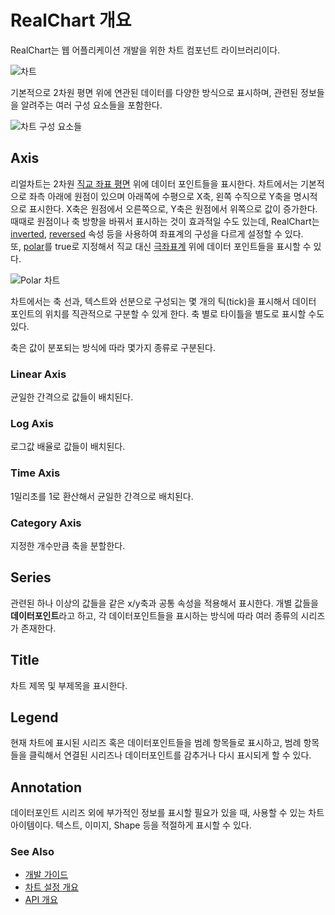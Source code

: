# RealChart 개요

RealChart는 웹 어플리케이션 개발을 위한 차트 컴포넌트 라이브러리이다.

![차트](/images/docs/realchart.png)

기본적으로 2차원 평면 위에 연관된 데이터를 다양한 방식으로 표시하며,
관련된 정보들을 알려주는 여러 구성 요소들을 포함한다.

![차트 구성 요소들](/images/docs/realchart-parts.png)

## Axis

리얼차트는 2차원 [직교 좌표 평면](https://ko.wikipedia.org/wiki/%EB%8D%B0%EC%B9%B4%EB%A5%B4%ED%8A%B8_%EC%A2%8C%ED%91%9C%EA%B3%84) 위에 데이터 포인트들을 표시한다.
차트에서는 기본적으로 좌측 아래에 원점이 있으며 아래쪽에 수평으로 X축, 왼쪽 수직으로 Y축을 명시적으로 표시한다.
X축은 원점에서 오른쪽으로, Y축은 원점에서 위쪽으로 값이 증가한다.\
때때로 원점이나 축 방향을 바꿔서 표시하는 것이 효과적일 수도 있는데,
RealChart는 [inverted](/config/config#inverted), [reversed](/config/config/yAxis/linear#reversed) 속성 등을 사용하여 좌표계의 구성을 다르게 설정할 수 있다.\
또, [polar](/config/config#polar)를 true로 지정해서 직교 대신 [극좌표계](https://ko.wikipedia.org/wiki/%EA%B7%B9%EC%A2%8C%ED%91%9C%EA%B3%84) 위에 데이터 포인트들을 표시할 수 있다.

![Polar 차트](/images/docs/polar.png)

차트에서는 축 선과, 텍스트와 선분으로 구성되는 몇 개의 틱(tick)을 표시해서 데이터 포인트의 위치를 직관적으로 구분할 수 있게 한다.
축 별로 타이틀을 별도로 표시할 수도 있다.

축은 값이 분포되는 방식에 따라 몇가지 종류로 구분된다.

### Linear Axis

균일한 간격으로 값들이 배치된다.

### Log Axis

로그값 배율로 값들이 배치된다.

### Time Axis

1밀리초를 1로 환산해서 균일한 간격으로 배치된다.

### Category Axis

지정한 개수만큼 축을 분할한다.

## Series

관련된 하나 이상의 값들을 같은 x/y축과 공통 속성을 적용해서 표시한다.
개별 값들을 **데이터포인트**라고 하고, 각 데이터포인트들을 표시하는 방식에 따라 여러 종류의 시리즈가 존재한다.

## Title

차트 제목 및 부제목을 표시한다.

## Legend

현재 차트에 표시된 시리즈 혹은 데이터포인트들을 범례 항목들로 표시하고,
범례 항목들을 클릭해서 연결된 시리즈나 데이터포인트를 감추거나 다시 표시되게 할 수 있다.

## Annotation

데이터포인트 시리즈 외에 부가적인 정보를 표시할 필요가 있을 때,
사용할 수 있는 차트 아이템이다. 텍스트, 이미지, Shape 등을 적절하게 표시할 수 있다.

### See Also

- [개발 가이드](/guide/dev-guide)
- [차트 설정 개요](/config)
- [API 개요](/docs)